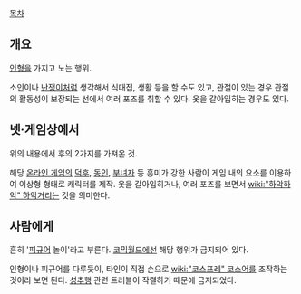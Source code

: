 [[목차]]
== 개요 ==
[[인형]]을 가지고 노는 행위.

소인이나 [[난쟁이]]처럼 생각해서 식대접, 생활 등을 할 수도 있고, 관절이 있는 경우 관절의 활동성이 보장되는 선에서 여러 포즈를 취할 수 있다. 옷을 갈아입히는 경우도 있다.
== 넷·게임상에서 ==
위의 내용에서 후의 2가지를 가져온 것.

해당 [[온라인 게임]]의 [[덕후]], [[동인]], [[부녀자]] 등 흥미가 강한 사람이 게임 내의 요소를 이용하여 이상형 형태로 캐릭터를 제작. 옷을 갈아입히거나, 여러 포즈를 보면서 [[wiki:"하악하악" 하악]]거리는 것을 의미한다.
== 사람에게 ==
흔히 '[[피규어]] 놀이'라고 부른다. [[코믹월드]]에선 해당 행위가 금지되어 있다.

인형이나 피규어를 다루듯이, 타인이 직접 손으로 [[wiki:"코스프레" 코스어]]를 조작하는 것이라 보면 된다. [[성추행]] 관련 트러블이 작렬하기 때문에 금지되었다.

